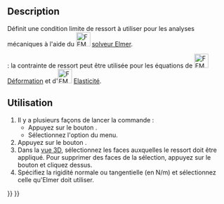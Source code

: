 <languages/>

{{Docnav/fr
|[[FEM_ConstraintTie/fr|Contrainte de liaison]]
|[[FEM_ConstraintForce/fr|Charge d'effort]]
|[[FEM_Workbench/fr|Atelier FEM]]
|IconL=FEM_ConstraintTie.svg
|IconR=FEM_ConstraintForce.svg
|IconC=Workbench_FEM.svg
}}

{{GuiCommandContainer
|
{{GuiCommand/fr
|Name=FEM ConstraintSpring
|Name/fr=FEM Ressort
|MenuLocation=Modèle → Conditions limites et charges mécaniques → Condition limite de ressort
|Workbenches=[[FEM_Workbench/fr|FEM]]
|Version=0.20
}}
{{GuiCommandFemInfo/fr
|Solvers=Elmer
}}
}}

==Description==

Définit une condition limite de ressort à utiliser pour les analyses mécaniques à l'aide du [[Image:FEM_SolverElmer.svg|32px]] [[FEM_SolverElmer/fr|solveur Elmer]].

{{Version/fr|0.21}} : la contrainte de ressort peut être utilisée pour les équations de [[Image:FEM_EquationDeformation.svg|32px]] [[FEM_EquationDeformation/fr|Déformation]] et d'[[Image:FEM_EquationElasticity.svg|32px]] [[FEM_EquationElasticity/fr|Elasticité]]. 

<span id="Usage"></span>
==Utilisation==

# Il y a plusieurs façons de lancer la commande :
#* Appuyez sur le bouton {{Button|[[Image:FEM_ConstraintSpring.svg|16px]] [[FEM_ConstraintSpring/fr|Condition limite de ressort]]}}.
#* Sélectionnez l'option {{MenuCommand|Modèle → Conditions limites et charges mécaniques → [[Image:FEM_ConstraintSpring.svg|16px]] Condition limite de ressort}} du menu.
# Appuyez sur le bouton {{Button|Ajouter}}.
# Dans la [[3D_view/fr|vue 3D]], sélectionnez les faces auxquelles le ressort doit être appliqué. Pour supprimer des faces de la sélection, appuyez sur le bouton {{Button|Supprimer}} et cliquez dessus.
# Spécifiez la rigidité normale ou tangentielle (en N/m) et sélectionnez celle qu'Elmer doit utiliser.


{{Docnav/fr
|[[FEM_ConstraintTie/fr|Contrainte de liaison]]
|[[FEM_ConstraintForce/fr|Charge d'effort]]
|[[FEM_Workbench/fr|Atelier FEM]]
|IconL=FEM_ConstraintTie.svg
|IconR=FEM_ConstraintForce.svg
|IconC=Workbench_FEM.svg
}}

{{FEM Tools navi{{#translation:}}}}
{{Userdocnavi{{#translation:}}}}